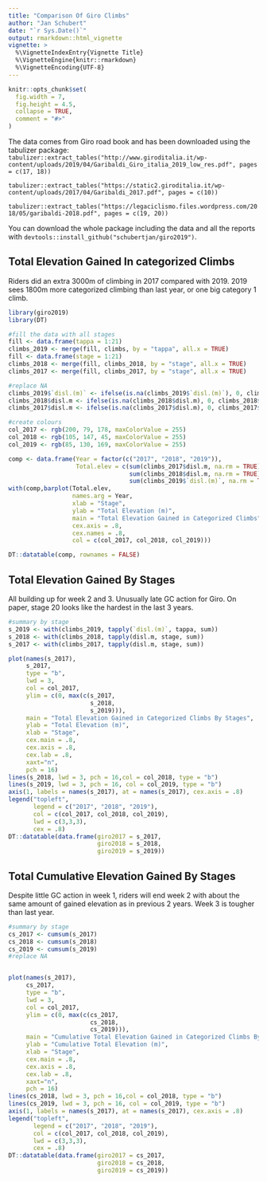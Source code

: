 ```yaml
---
title: "Comparison Of Giro Climbs"
author: "Jan Schubert"
date: "`r Sys.Date()`"
output: rmarkdown::html_vignette
vignette: >
  %\VignetteIndexEntry{Vignette Title}
  %\VignetteEngine{knitr::rmarkdown}
  %\VignetteEncoding{UTF-8}
---
```


```r
knitr::opts_chunk$set(
  fig.width = 7,
  fig.height = 4.5,
  collapse = TRUE,
  comment = "#>"
)
```

The data comes from Giro road book and has been downloaded using the tabulizer package: ```tabulizer::extract_tables("http://www.giroditalia.it/wp-content/uploads/2019/04/Garibaldi_Giro_italia_2019_low_res.pdf", pages = c(17, 18))```

```tabulizer::extract_tables("https://static2.giroditalia.it/wp-content/uploads/2017/04/Garibaldi_2017.pdf", pages = c(10))```

```tabulizer::extract_tables("https://legaciclismo.files.wordpress.com/2018/05/garibaldi-2018.pdf", pages = c(19, 20))```

You can download the whole package including the data and all the reports with ```devtools::install_github("schubertjan/giro2019")```.


## Total Elevation Gained In categorized Climbs
Riders did an extra 3000m of climbing in 2017 compared with 2019. 2019 sees 1800m more categorized  climbing than last year, or one big category 1 climb.

```r
library(giro2019)
library(DT)

#fill the data with all stages
fill <- data.frame(tappa = 1:21)
climbs_2019 <- merge(fill, climbs, by = "tappa", all.x = TRUE)
fill <- data.frame(stage = 1:21)
climbs_2018 <- merge(fill, climbs_2018, by = "stage", all.x = TRUE)
climbs_2017 <- merge(fill, climbs_2017, by = "stage", all.x = TRUE)

#replace NA
climbs_2019$`disl.(m)` <- ifelse(is.na(climbs_2019$`disl.(m)`), 0, climbs_2019$`disl.(m)`)
climbs_2018$disl.m <- ifelse(is.na(climbs_2018$disl.m), 0, climbs_2018$disl.m)
climbs_2017$disl.m <- ifelse(is.na(climbs_2017$disl.m), 0, climbs_2017$disl.m)

#create colours
col_2017 <- rgb(200, 79, 178, maxColorValue = 255)
col_2018 <- rgb(105, 147, 45, maxColorValue = 255)
col_2019 <- rgb(85, 130, 169, maxColorValue = 255)

comp <- data.frame(Year = factor(c("2017", "2018", "2019")),
                   Total.elev = c(sum(climbs_2017$disl.m, na.rm = TRUE),
                                  sum(climbs_2018$disl.m, na.rm = TRUE),
                                  sum(climbs_2019$`disl.(m)`, na.rm = TRUE)))
with(comp,barplot(Total.elev, 
                  names.arg = Year,
                  xlab = "Stage",
                  ylab = "Total Elevation (m)",
                  main = "Total Elevation Gained in Categorized Climbs",
                  cex.axis = .8,
                  cex.names = .8,
                  col = c(col_2017, col_2018, col_2019)))

DT::datatable(comp, rownames = FALSE)
```

## Total Elevation Gained By Stages
All building up for week 2 and 3. Unusually late GC action for Giro. On paper, stage 20 looks like the hardest in the last 3 years. 

```r
#summary by stage
s_2019 <- with(climbs_2019, tapply(`disl.(m)`, tappa, sum))
s_2018 <- with(climbs_2018, tapply(disl.m, stage, sum))
s_2017 <- with(climbs_2017, tapply(disl.m, stage, sum))

plot(names(s_2017), 
     s_2017, 
     type = "b",
     lwd = 3, 
     col = col_2017,
     ylim = c(0, max(c(s_2017,
                       s_2018,
                       s_2019))),
     main = "Total Elevation Gained in Categorized Climbs By Stages",
     ylab = "Total Elevation (m)",
     xlab = "Stage",
     cex.main = .8,
     cex.axis = .8,
     cex.lab = .8,
     xaxt="n",
     pch = 16)
lines(s_2018, lwd = 3, pch = 16,col = col_2018, type = "b")
lines(s_2019, lwd = 3, pch = 16, col = col_2019, type = "b")
axis(1, labels = names(s_2017), at = names(s_2017), cex.axis = .8)
legend("topleft", 
       legend = c("2017", "2018", "2019"), 
       col = c(col_2017, col_2018, col_2019),
       lwd = c(3,3,3),
       cex = .8)
DT::datatable(data.frame(giro2017 = s_2017,
                         giro2018 = s_2018,
                         giro2019 = s_2019))
```


## Total Cumulative Elevation Gained By Stages
Despite little GC action in week 1, riders will end week 2 with about the same amount of gained elevation as in previous 2 years. Week 3 is tougher than last year. 
  
```r
#summary by stage
cs_2017 <- cumsum(s_2017)
cs_2018 <- cumsum(s_2018)
cs_2019 <- cumsum(s_2019)
#replace NA


plot(names(s_2017), 
     cs_2017, 
     type = "b",
     lwd = 3, 
     col = col_2017,
     ylim = c(0, max(c(cs_2017,
                       cs_2018,
                       cs_2019))),
     main = "Cumulative Total Elevation Gained in Categorized Climbs By Stages",
     ylab = "Cumulative Total Elevation (m)",
     xlab = "Stage",
     cex.main = .8,
     cex.axis = .8,
     cex.lab = .8,
     xaxt="n",
     pch = 16)
lines(cs_2018, lwd = 3, pch = 16,col = col_2018, type = "b")
lines(cs_2019, lwd = 3, pch = 16, col = col_2019, type = "b")
axis(1, labels = names(s_2017), at = names(s_2017), cex.axis = .8)
legend("topleft", 
       legend = c("2017", "2018", "2019"), 
       col = c(col_2017, col_2018, col_2019),
       lwd = c(3,3,3),
       cex = .8)
DT::datatable(data.frame(giro2017 = cs_2017,
                         giro2018 = cs_2018,
                         giro2019 = cs_2019))
```
